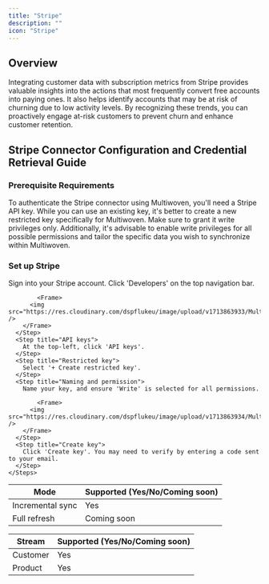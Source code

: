 ```yaml
---
title: "Stripe"
description: ""
icon: "Stripe"
---
```


## Overview

Integrating customer data with subscription metrics from Stripe provides valuable insights into the actions that most frequently convert free accounts into paying ones.
It also helps identify accounts that may be at risk of churning due to low activity levels.
By recognizing these trends, you can proactively engage at-risk customers to prevent churn and enhance customer retention.

## Stripe Connector Configuration and Credential Retrieval Guide

### Prerequisite Requirements

To authenticate the Stripe connector using Multiwoven, you'll need a Stripe API key.
While you can use an existing key, it's better to create a new restricted key specifically for Multiwoven.
Make sure to grant it write privileges only. Additionally, it's advisable to enable write privileges for all possible permissions and tailor the specific data you wish to synchronize within Multiwoven.

### Set up Stripe

<AccordionGroup>
  <Accordion title="Create API Key" icon="stripe" defaultOpen="true">
    <Steps>
      <Step title="Sign In">
        Sign into your Stripe account.
      </Step>
      <Step title="Developers">
        Click 'Developers' on the top navigation bar.

    		<Frame>
          <img src="https://res.cloudinary.com/dspflukeu/image/upload/v1713863933/Multiwoven/connectors/stripe/developers_kyj50a.png" />
        </Frame>
      </Step>
      <Step title="API keys">
        At the top-left, click 'API keys'.
      </Step>
      <Step title="Restricted key">
        Select '+ Create restricted key'.
      </Step>
      <Step title="Naming and permission">
        Name your key, and ensure 'Write' is selected for all permissions.

    		<Frame>
          <img src="https://res.cloudinary.com/dspflukeu/image/upload/v1713863934/Multiwoven/connectors/stripe/naming_z6njmb.png" />
        </Frame>
      </Step>
      <Step title="Create key">
        Click 'Create key'. You may need to verify by entering a code sent to your email.
      </Step>
    </Steps>

  </Accordion>
</AccordionGroup>

<Accordion title="Supported Sync" icon="arrows-rotate" defaultOpen="true">

| Mode             | Supported (Yes/No/Coming soon) |
| ---------------- | ------------------------------ |
| Incremental sync | Yes                            |
| Full refresh     | Coming soon                    |

</Accordion>

<Accordion title="Supported Streams"  defaultOpen="true">

| Stream   | Supported (Yes/No/Coming soon) |
| -------- | ------------------------------ |
| Customer | Yes                            |
| Product  | Yes                            |

</Accordion>
